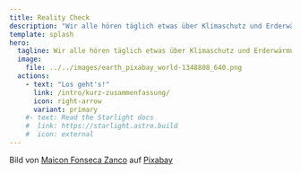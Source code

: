 ```yaml
---
title: Reality Check
description: "Wir alle hören täglich etwas über Klimaschutz und Erderwärmung. Aber wie sehr hat sich unser Planet Erde schon erhitzt? Und wo steuern wir hin als Gemeinschaft?"
template: splash
hero:
  tagline: Wir alle hören täglich etwas über Klimaschutz und Erderwärmung. Aber wie sehr hat sich unser Planet Erde genau erhitzt? Wo steuern wir hin als Gemeinschaft? Und worauf müssen wir uns mental vorbereiten?
  image:
    file: ../../images/earth_pixabay_world-1348808_640.png
  actions:
    - text: "Los geht's!"
      link: /intro/kurz-zusammenfassung/
      icon: right-arrow
      variant: primary
    #- text: Read the Starlight docs
    #  link: https://starlight.astro.build
    #  icon: external
---
```


Bild von <a href="https://pixabay.com/de/users/maiconfz-1424200/?utm_source=link-attribution&utm_medium=referral&utm_campaign=image&utm_content=1348808">Maicon Fonseca Zanco</a> auf <a href="https://pixabay.com/de//?utm_source=link-attribution&utm_medium=referral&utm_campaign=image&utm_content=1348808">Pixabay</a>
